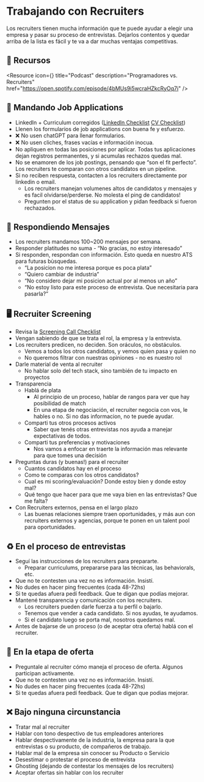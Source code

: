 
# Trabajando con Recruiters

Los recruiters tienen mucha información que te puede ayudar a elegir una empresa y pasar su proceso de entrevistas. Dejarlos contentos y quedar arriba de la lista es fácil y te va a dar muchas ventajas competitivas.

<IREmbed src="https://www.youtube.com/embed/uNuZWemmAuA?si=FSTHRpsC0jHKkj9L" />

## 🔗 Recursos

<Resource
icon={<LinkIcon className="color-4"/>}
title="Podcast"
description="Programadores vs. Recruiters"
href="https://open.spotify.com/episode/4bMUs9i5wcraHZkcRyOq7i"
/>

## 📰 Mandando Job Applications

- LinkedIn + Curriculum corregidos ([LinkedIn Checklist](https://docs.silver.dev/interview-ready/getting-started/preparando-linkedin#linkedin-checklist) [CV Checklist](https://docs.silver.dev/interview-ready/soft-fundamentals/consiguiendo-entrevistas/preparando-el-cv#cv-checklist))
- Llenen los formularios de job applications con buena fe y esfuerzo.
- ❌ No usen chatGPT para llenar formularios.
- ❌ No usen cliches, frases vacías e información inocua.
- No apliquen en todas las posiciones por aplicar. Todas tus aplicaciones dejan registros permanentes, y si acumulas rechazos quedas mal.
- No se enamoren de los job postings, pensando que “son el fit perfecto”.  Los recruiters te comparan con otros candidatos en un pipeline.
- Si no reciben respuesta, contacten a los recruiters directamente por linkedin o email.
    - Los recruiters manejan volumenes altos de candidatos y mensajes y es facil olvidarse/perderse. No molesta el ping de candidatos!
    - Pregunten por el status de su application y pidan feedback si fueron rechazados.

## 📰 Respondiendo Mensajes

- Los recruiters mandamos 100~200 mensajes por semana.
- Responder platitudes no suma - “No gracias, no estoy interesado”
- Si responden, respondan con información. Esto queda en nuestro ATS para futuras bùsquedas.
    - “La posicion no me interesa porque es poca plata”
    - “Quiero cambiar de industria”
    - “No considero dejar mi posicion actual por al menos un año”
    - “No estoy listo para este proceso de entrevista. Que necesitaria para pasarla?”

## 🖥️ Recruiter Screening

- Revisa la [Screening Call Checklist](https://www.notion.so/Screening-Call-Checklist-ca9be463053e4ebb925ea51d649dac44?pvs=21)
- Vengan sabiendo de que se trata el rol, la empresa y la entrevista.
- Los recruiters predicen, no deciden. Son oráculos, no obstáculos.
    - Vemos a todos los otros candidatos, y vemos quien pasa y quien no
    - No queremos filtrar con nuestras opiniones - no es nuestro rol
- Darle material de venta al recruiter
    - No hablar solo del tech stack, sino también de tu impacto en proyectos
- Transparencia
    - Hablá de plata
        - Al principio de un proceso, hablar de rangos para ver que hay posibilidad de match
        - En una etapa de negociación, el recruiter negocia con vos, le hables o no. Si no das informacion, no te puede ayudar.
    - Comparti tus otros procesos activos
        - Saber que tenés otras entrevistas nos ayuda a manejar expectativas de todos.
    - Comparti tus preferencias y motivaciones
        - Nos vamos a enfocar en traerte la información mas relevante para que tomes una decisión
- Preguntas duras (y buenas!) para el recruiter
    - Cuantos candidatos hay en el proceso
    - Como te comparas con los otros candidatos?
    - Cual es mi scoring/evaluación? Donde estoy bien y donde estoy mal?
    - Qué tengo que hacer para que me vaya bien en las entrevistas? Que me falta?
- Con Recruiters externos, pensa en el largo plazo
    - Las buenas relaciones siempre traen oportunidades, y más aun con recruiters externos y agencias, porque te ponen en un talent pool para oportunidades.

## ♻️ En el proceso de entrevistas

- Seguí las instrucciones de los recruiters para prepararte.
    - Preparar curriculums, prepararse para las técnicas, las behaviorals, etc.
- Que no te contesten una vez no es información. Insistí.
- No dudes en hacer ping frecuentes (cada 48-72hs)
- Si te quedas afuera pedí feedback. Que te digan que podías mejorar.
- Mantené transparencia y comunicación con los recruiters.
    - Los recruiters pueden darle fuerza a tu perfil o bajarlo.
    - Tenemos que vender a cada candidato. Si nos ayudas, te ayudamos.
    - Si el candidato luego se porta mal, nosotros quedamos mal.
- Antes de bajarse de un proceso (o de aceptar otra oferta) hablá con el recruiter.

## 💸 En la etapa de oferta

- Preguntale al recruiter cómo maneja el proceso de oferta. Algunos participan activamente.
- Que no te contesten una vez no es información. Insistí.
- No dudes en hacer ping frecuentes (cada 48-72hs)
- Si te quedas afuera pedí feedback. Que te digan que podias mejorar.

## ❌ Bajo ninguna circunstancia

- Tratar mal al recruiter
- Hablar con tono despectivo de tus empleadores anteriores
- Hablar despectivamente de la industria, la empresa para la que entrevistas o su producto, de compañeros de trabajo.
- Hablar mal de la empresa sin conocer su Producto o Servicio
- Desestimar o protestar el proceso de entrevista
- Ghosting  (dejando de contestar los mensajes de los recruiters)
- Aceptar ofertas sin hablar con los recruiter
